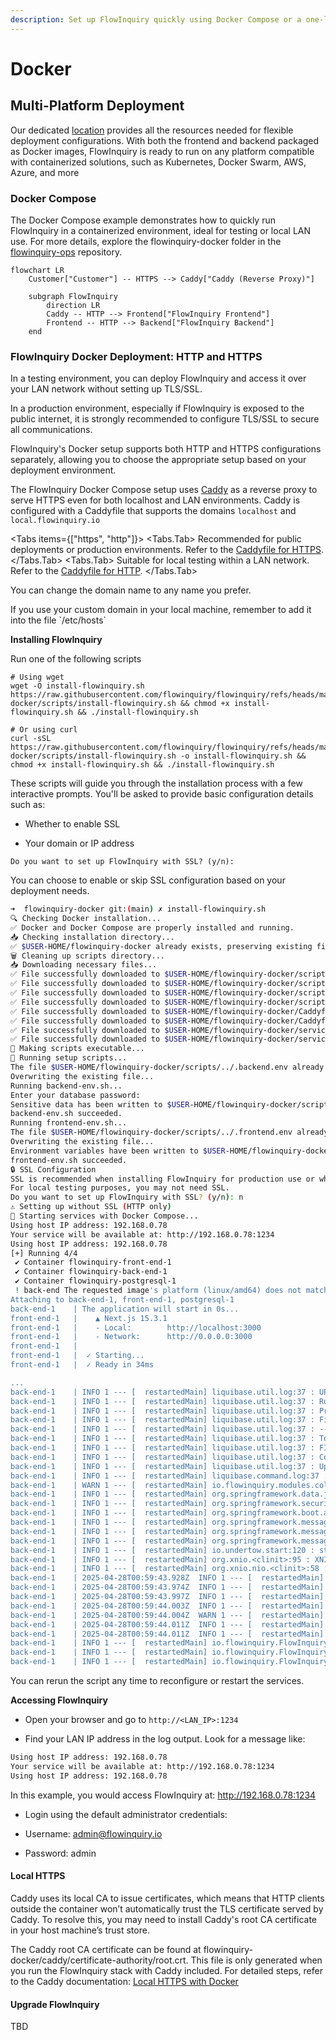 ```yaml
---
description: Set up FlowInquiry quickly using Docker Compose or a one-line bash script. Ideal for self-hosted environments, local testing, or small team deployments.
---
```



# Docker

## Multi-Platform Deployment

Our dedicated [location](https://github.com/flowinquiry/flowinquiry/tree/main/apps/ops) provides all the resources needed for flexible deployment configurations. With both the frontend and backend packaged as
Docker images, FlowInquiry is ready to run on any platform compatible with containerized solutions, such as Kubernetes, Docker Swarm, AWS, Azure, and more

### Docker Compose

The Docker Compose example demonstrates how to quickly run FlowInquiry in a containerized environment, ideal for testing or local LAN use.
For more details, explore the flowinquiry-docker folder in the [flowinquiry-ops](https://github.com/flowinquiry/flowinquiry/tree/main/apps/ops) repository.

```mermaid
flowchart LR
    Customer["Customer"] -- HTTPS --> Caddy["Caddy (Reverse Proxy)"]

    subgraph FlowInquiry
        direction LR
        Caddy -- HTTP --> Frontend["FlowInquiry Frontend"]
        Frontend -- HTTP --> Backend["FlowInquiry Backend"]
    end
```

### FlowInquiry Docker Deployment: HTTP and HTTPS

In a testing environment, you can deploy FlowInquiry and access it over your LAN network without setting up TLS/SSL.

In a production environment, especially if FlowInquiry is exposed to the public internet, it is strongly recommended to configure TLS/SSL to secure all communications.

FlowInquiry's Docker setup supports both HTTP and HTTPS configurations separately, allowing you to choose the appropriate setup based on your deployment environment.

The FlowInquiry Docker Compose setup uses [Caddy](https://caddyserver.com/) as a reverse proxy to serve HTTPS even for both localhost and LAN environments.
Caddy is configured with a Caddyfile that supports the domains `localhost` and `local.flowinquiry.io`

<Tabs items={["https", "http"]}>
  <Tabs.Tab>
    Recommended for public deployments or production environments. Refer to the
    [Caddyfile for
    HTTPS](https://github.com/flowinquiry/flowinquiry/blob/main/apps/ops/flowinquiry-docker/Caddyfile_https).
  </Tabs.Tab>
  <Tabs.Tab>
    Suitable for local testing within a LAN network. Refer to the [Caddyfile for
    HTTP](https://github.com/flowinquiry/flowinquiry/blob/main/apps/ops/flowinquiry-docker/Caddyfile_http).
  </Tabs.Tab>
</Tabs>

You can change the domain name to any name you prefer.

<Callout type="info" emoji="ℹ️">
  If you use your custom domain in your local machine, remember to add it into
  the file `/etc/hosts`
</Callout>

**Installing FlowInquiry**

Run one of the following scripts

```
# Using wget
wget -O install-flowinquiry.sh https://raw.githubusercontent.com/flowinquiry/flowinquiry/refs/heads/main/apps/ops/flowinquiry-docker/scripts/install-flowinquiry.sh && chmod +x install-flowinquiry.sh && ./install-flowinquiry.sh

# Or using curl
curl -sSL https://raw.githubusercontent.com/flowinquiry/flowinquiry/refs/heads/main/apps/ops/flowinquiry-docker/scripts/install-flowinquiry.sh -o install-flowinquiry.sh && chmod +x install-flowinquiry.sh && ./install-flowinquiry.sh
```

These scripts will guide you through the installation process with a few interactive prompts. You'll be asked to provide basic configuration details such as:

- Whether to enable SSL

- Your domain or IP address

```
Do you want to set up FlowInquiry with SSL? (y/n):
```

You can choose to enable or skip SSL configuration based on your deployment needs.

```bash
➜  flowinquiry-docker git:(main) ✗ install-flowinquiry.sh
🔍 Checking Docker installation...
✅ Docker and Docker Compose are properly installed and running.
📥 Checking installation directory...
✅ $USER-HOME/flowinquiry-docker already exists, preserving existing files.
🗑️ Cleaning up scripts directory...
📥 Downloading necessary files...
✅ File successfully downloaded to $USER-HOME/flowinquiry-docker/scripts/all.sh using curl
✅ File successfully downloaded to $USER-HOME/flowinquiry-docker/scripts/shared.sh using curl
✅ File successfully downloaded to $USER-HOME/flowinquiry-docker/scripts/backend-env.sh using curl
✅ File successfully downloaded to $USER-HOME/flowinquiry-docker/scripts/frontend-env.sh using curl
✅ File successfully downloaded to $USER-HOME/flowinquiry-docker/Caddyfile_http using curl
✅ File successfully downloaded to $USER-HOME/flowinquiry-docker/Caddyfile_https using curl
✅ File successfully downloaded to $USER-HOME/flowinquiry-docker/services_http.yml using curl
✅ File successfully downloaded to $USER-HOME/flowinquiry-docker/services_https.yml using curl
🔧 Making scripts executable...
🚀 Running setup scripts...
The file $USER-HOME/flowinquiry-docker/scripts/../.backend.env already exists. Do you want to overwrite it? (y/n): y
Overwriting the existing file...
Running backend-env.sh...
Enter your database password:
Sensitive data has been written to $USER-HOME/flowinquiry-docker/scripts/../.backend.env with restricted permissions.
backend-env.sh succeeded.
Running frontend-env.sh...
The file $USER-HOME/flowinquiry-docker/scripts/../.frontend.env already exists. Do you want to overwrite it? (y/n): y
Overwriting the existing file...
Environment variables have been written to $USER-HOME/flowinquiry-docker/scripts/../.frontend.env
frontend-env.sh succeeded.
🔒 SSL Configuration
SSL is recommended when installing FlowInquiry for production use or when accessing from anywhere.
For local testing purposes, you may not need SSL.
Do you want to set up FlowInquiry with SSL? (y/n): n
⚠️ Setting up without SSL (HTTP only)
🐳 Starting services with Docker Compose...
Using host IP address: 192.168.0.78
Your service will be available at: http://192.168.0.78:1234
Using host IP address: 192.168.0.78
[+] Running 4/4
 ✔ Container flowinquiry-front-end-1                                                                                                                       Recreated                                                                                                                                                                                                                                                                                                      0.0s
 ✔ Container flowinquiry-back-end-1                                                                                                                        Recreated                                                                                                                                                                                                                                                                                                      0.1s
 ✔ Container flowinquiry-postgresql-1                                                                                                                      Recreated                                                                                                                                                                                                                                                                                                      0.0s
 ! back-end The requested image's platform (linux/amd64) does not match the detected host platform (linux/arm64/v8) and no specific platform was requested                                                                                                                                                                                                                                                                                                                0.0s
Attaching to back-end-1, front-end-1, postgresql-1
back-end-1    | The application will start in 0s...
front-end-1   |    ▲ Next.js 15.3.1
front-end-1   |    - Local:        http://localhost:3000
front-end-1   |    - Network:      http://0.0.0.0:3000
front-end-1   |
front-end-1   |  ✓ Starting...
front-end-1   |  ✓ Ready in 34ms

...
back-end-1    | INFO 1 --- [  restartedMain] liquibase.util.log:37 : UPDATE SUMMARY
back-end-1    | INFO 1 --- [  restartedMain] liquibase.util.log:37 : Run:                          0
back-end-1    | INFO 1 --- [  restartedMain] liquibase.util.log:37 : Previously run:               9
back-end-1    | INFO 1 --- [  restartedMain] liquibase.util.log:37 : Filtered out:                17
back-end-1    | INFO 1 --- [  restartedMain] liquibase.util.log:37 : -------------------------------
back-end-1    | INFO 1 --- [  restartedMain] liquibase.util.log:37 : Total change sets:           26
back-end-1    | INFO 1 --- [  restartedMain] liquibase.util.log:37 : FILTERED CHANGE SETS SUMMARY
back-end-1    | INFO 1 --- [  restartedMain] liquibase.util.log:37 : Context mismatch:            17
back-end-1    | INFO 1 --- [  restartedMain] liquibase.util.log:37 : Update summary generated
back-end-1    | INFO 1 --- [  restartedMain] liquibase.command.log:37 : Command execution complete
back-end-1    | WARN 1 --- [  restartedMain] io.flowinquiry.modules.collab.service.MailService.reloadMailSender:87 : MailService not configured. 'mail.host' or 'mail.port' is missing.
back-end-1    | INFO 1 --- [  restartedMain] org.springframework.data.jpa.repository.query.QueryEnhancerFactory.<clinit>:49 : Hibernate is in classpath; If applicable, HQL parser will be used.
back-end-1    | INFO 1 --- [  restartedMain] org.springframework.security.config.annotation.authentication.configuration.InitializeUserDetailsBeanManagerConfigurer$InitializeUserDetailsManagerConfigurer.configure:114 : Global AuthenticationManager configured with UserDetailsService bean with name appUserDetailService
back-end-1    | INFO 1 --- [  restartedMain] org.springframework.boot.actuate.endpoint.web.EndpointLinksResolver.<init>:60 : Exposing 1 endpoint beneath base path '/actuator'
back-end-1    | INFO 1 --- [  restartedMain] org.springframework.messaging.simp.broker.SimpleBrokerMessageHandler.info:117 : Starting...
back-end-1    | INFO 1 --- [  restartedMain] org.springframework.messaging.simp.broker.SimpleBrokerMessageHandler.info:117 : BrokerAvailabilityEvent[available=true, SimpleBrokerMessageHandler [org.springframework.messaging.simp.broker.DefaultSubscriptionRegistry@1db75f70]]
back-end-1    | INFO 1 --- [  restartedMain] org.springframework.messaging.simp.broker.SimpleBrokerMessageHandler.info:117 : Started.
back-end-1    | INFO 1 --- [  restartedMain] io.undertow.start:120 : starting server: Undertow - 2.3.18.Final
back-end-1    | INFO 1 --- [  restartedMain] org.xnio.<clinit>:95 : XNIO version 3.8.16.Final
back-end-1    | INFO 1 --- [  restartedMain] org.xnio.nio.<clinit>:58 : XNIO NIO Implementation Version 3.8.16.Final
back-end-1    | 2025-04-28T00:59:43.928Z  INFO 1 --- [  restartedMain] org.jboss.threads.<clinit>:55 : JBoss Threads version 3.5.0.Final
back-end-1    | 2025-04-28T00:59:43.974Z  INFO 1 --- [  restartedMain] org.springframework.boot.web.embedded.undertow.UndertowWebServer.start:121 : Undertow started on port 8080 (http) with context path '/'
back-end-1    | 2025-04-28T00:59:43.997Z  INFO 1 --- [  restartedMain] io.flowinquiry.FlowInquiryApp.logStarted:59 : Started FlowInquiryApp in 20.225 seconds (process running for 21.35)
back-end-1    | 2025-04-28T00:59:44.003Z  INFO 1 --- [  restartedMain] io.flowinquiry.health.JWTSetupChecker.run:32 : JWT secret found and ready to use
back-end-1    | 2025-04-28T00:59:44.004Z  WARN 1 --- [  restartedMain] io.flowinquiry.health.MailSetupChecker.run:28 : Email provider is not configured yet
back-end-1    | 2025-04-28T00:59:44.011Z  INFO 1 --- [  restartedMain] io.flowinquiry.FlowInquiryApp.logApplicationStartup:120 : ----------------------------------------------------------
back-end-1    | 2025-04-28T00:59:44.011Z  INFO 1 --- [  restartedMain] io.flowinquiry.FlowInquiryApp.logApplicationStartup:121 :        Application 'FlowInquiry' is running! Access URLs:
back-end-1    | INFO 1 --- [  restartedMain] io.flowinquiry.FlowInquiryApp.logApplicationStartup:122 :        Local:          http://localhost:8080/
back-end-1    | INFO 1 --- [  restartedMain] io.flowinquiry.FlowInquiryApp.logApplicationStartup:123 :        External:       http://172.18.0.4:8080/
back-end-1    | INFO 1 --- [  restartedMain] io.flowinquiry.FlowInquiryApp.logApplicationStartup:124 :        Profile(s):     prod
```

<Callout type="info" emoji="💡">
  You can rerun the script any time to reconfigure or restart the services.
</Callout>

**Accessing FlowInquiry**

- Open your browser and go to `http://<LAN_IP>:1234`

- Find your LAN IP address in the log output. Look for a message like:

```bash
Using host IP address: 192.168.0.78
Your service will be available at: http://192.168.0.78:1234
Using host IP address: 192.168.0.78
```

In this example, you would access FlowInquiry at:
http://192.168.0.78:1234

- Login using the default administrator credentials:

- Username: admin@flowinquiry.io

- Password: admin

#### Local HTTPS

Caddy uses its local CA to issue certificates, which means that HTTP clients outside the container won’t automatically trust the TLS certificate served by Caddy.
To resolve this, you may need to install Caddy's root CA certificate in your host machine’s trust store.

The Caddy root CA certificate can be found at flowinquiry-docker/caddy/certificate-authority/root.crt. This file is only generated when you run the FlowInquiry stack
with Caddy included. For detailed steps, refer to the Caddy documentation: [Local HTTPS with Docker](https://caddyserver.com/docs/running#local-https-with-docker)

#### Upgrade FlowInquiry

TBD
